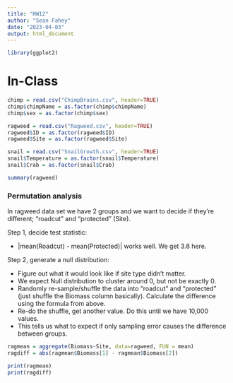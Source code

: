 ```yaml
---
title: "HW12"
author: "Sean Fahey"
date: "2023-04-03"
output: html_document
---
```


```r
library(ggplot2)

```

# In-Class
```r
chimp = read.csv("ChimpBrains.csv", header=TRUE)
chimp$chimpName = as.factor(chimp$chimpName)
chimp$sex = as.factor(chimp$sex)

ragweed = read.csv("Ragweed.csv", header=TRUE)
ragweed$ID = as.factor(ragweed$ID)
ragweed$Site = as.factor(ragweed$Site)

snail = read.csv("SnailGrowth.csv", header=TRUE)
snail$Temperature = as.factor(snail$Temperature)
snail$Crab = as.factor(snail$Crab)

summary(ragweed)
```

### Permutation analysis

In ragweed data set we have 2 groups and we want to decide if they're 
different; "roadcut" and "protected" (Site). 

Step 1, decide test statistic:

- |mean(Roadcut) - mean(Protected)| works well. We get 3.6 here.
  
Step 2, generate a null distribution:

- Figure out what it would look like if site type didn't matter.
- We expect Null distribution to cluster around 0, but not be exactly 0.
- Randomly re-sample/shuffle the data into "roadcut" and "protected" (just 
shuffle the Biomass column basically). Calculate the difference using the 
formula from above.
- Re-do the shuffle, get another value. Do this until we have 10,000 values.
- This tells us what to expect if only sampling error causes the difference
between groups.

```r
ragmean = aggregate(Biomass~Site, data=ragweed, FUN = mean)
ragdiff = abs(ragmean$Biomass[1] - ragmean$Biomass[2])

print(ragmean)
print(ragdiff)
```



```r

```



```r

```



```r

```



```r

```



```r

```



```r

```



```r

```



```r

```



```r

```



```r

```



```r

```



```r

```



```r

```



```r

```



```r

```



```r

```



```r

```



```r

```



```r

```



```r

```



